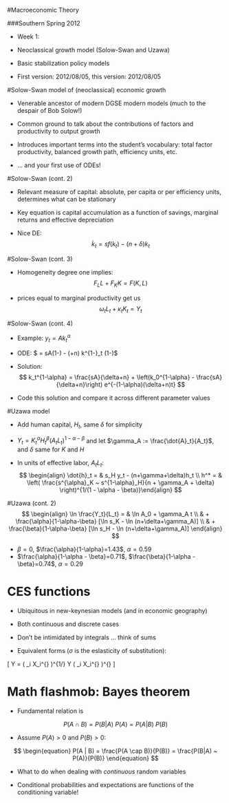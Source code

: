 #Macroeconomic Theory

###Southern Spring 2012 

- Week 1: 

- Neoclassical growth model (Solow-Swan and Uzawa)

- Basic stabilization policy models

- First version: 2012/08/05, this version: 2012/08/05


#Solow-Swan model of (neoclassical) economic growth

- Venerable ancestor of modern DGSE modern models (much to the despair of Bob Solow!)

- Common ground to talk about the contributions of factors and productivity to output growth

- Introduces important terms into the student's vocabulary: total factor productivity, balanced growth path, efficiency units, etc.

- ... and your first use of ODEs! 


#Solow-Swan (cont. 2)

+ Relevant measure of capital: absolute, per capita or per efficiency units, determines what can be stationary

+ Key equation is capital accumulation as a function of savings, marginal returns and effective depreciation

+ Nice DE:
$$
 \begin{equation}\label{capacc}
 \dot{k}_t = s f(k_t) - (n+\delta) k_t 
 \end{equation}
$$

#Solow-Swan (cont. 3)

+ Homogeneity degree one implies:
$$
F_L L +  F_K K = F(K,L)
$$

+ prices equal to marginal productivity get us
$$
\omega_t L_t + \kappa_t K_t = Y_t
$$

#Solow-Swan (cont. 4)

+ Example: $y_t = A k_t^{\alpha}$

+ ODE: $ \frac{k_t^{1-\alpha}}{d t} = sA(1-\alpha) - (\delta+n) k^{1-\alpha}_t (1-\alpha)$    

+ Solution:
$$
k_t^{1-\alpha} = \frac{sA}{\delta+n} + \left(k_0^{1-\alpha} -  \frac{sA}{\delta+n}\right) e^{-(1-\alpha)(\delta+n)t}
$$

+ Code this solution and compare it across different parameter values


#Uzawa model

+ Add human capital, $H_t$,  same $\delta$ for simplicity

+ $Y_t = K_t^{\alpha} H_t^{\beta} (A_t L_t)^{1-\alpha-\beta}$ and let $\gamma_A := \frac{\dot{A}_t}{A_t}$, and $\delta$ same for $K$ and $H$

+ In units of  effective labor, $A_t L_t$:
$$
\begin{align}
\dot{h}_t = & s_H y_t - (n+\gamma+\delta)h_t \\
h^* = & \left( \frac{s^{\alpha}_K ~ s^{1-\alpha}_H}{n + \gamma_A + \delta} \right)^{1/(1 - \alpha - \beta)}\end{align}
$$
 
#Uzawa (cont. 2)
 $$
\begin{align}
\ln \frac{Y_t}{L_t} = & \ln A_0 + \gamma_A t \\ 
  & + \frac{\alpha}{1-\alpha-\beta} [\ln s_K - \ln (n+\delta+\gamma_A)] \\
  & + \frac{\beta}{1-\alpha-\beta} [\ln s_H - \ln (n+\delta+\gamma_A)]
\end{align} 
$$

+ $\beta = 0$, $\frac{\alpha}{1-\alpha}=1.43$, $\alpha=0.59$
+ $\frac{\alpha}{1-\alpha - \beta}=0.71$, $\frac{\beta}{1-\alpha - \beta}=0.74$, $\alpha=0.29$

# CES functions

+ Ubiquitous in new-keynesian models (and in economic geography)

+ Both continuous and discrete cases

+ Don't be intimidated by integrals ... think of sums

+ Equivalent forms ($\sigma$ is the eslasticity of substitution): 

\[ Y = \left( \Sigma \alpha_i X_i^{\eta} \right)^{1/\eta} \quad \text{or} \quad   Y \left( \Sigma \alpha_i X_i^{\frac{\sigma-1}{\sigma}} \right)^{\frac{\sigma}{\sigma-1}}  \]

# Math flashmob: Bayes theorem

+ Fundamental relation is

$$
\begin{equation}
P(A \cap B) = P(B|A) ~ P(A) = P(A|B) ~ P(B)
\end{equation}
$$

+ Assume $P(A)>0$ and $P(B)>0$:

$$
\begin{equation}
P(A | B) = \frac{P(A \cap B)}{P(B)} = \frac{P(B|A) ~ P(A)}{P(B)}
\end{equation}
$$

+ What to do when dealing with *continuous* random variables

+ Conditional probabilities and expectations are functions of the conditioning variable!